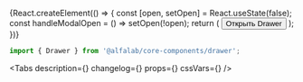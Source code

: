 



<Meta
    title='Компоненты/Drawer'
    component={Drawer}
/>

<!-- Canvas -->


<Story name='Drawer'>
    {React.createElement(() => {
        const [open, setOpen] = React.useState(false);
        const handleModalOpen = () => setOpen(!open);
        return (
            <React.Fragment>
                <Button size="xs" onClick={handleModalOpen}>Открыть Drawer</Button>
                <Drawer
                    open={open}
                    onClose={handleModalOpen}
                    keepMounted={boolean('keepMounted', false)}
                >
                    <Content/>
                </Drawer>
            </React.Fragment>
        );
    })}
</Story>


<!-- Docs -->

<ComponentHeader
    name='Drawer'
    version={version}
    package='@alfalab/core-components/drawer'
    />

```jsx
import { Drawer } from '@alfalab/core-components/drawer';
```

<Tabs
    description={<Description />}
    changelog={<Changelog />}
    props={<Props of={DrawerTS} />}
    cssVars={<CssVars css={styles} />}
/>
